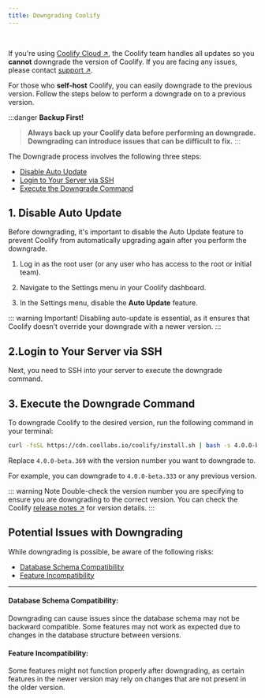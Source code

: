 ```yaml
---
title: Downgrading Coolify
---
```


<ZoomableImage src="/docs/images/get-started/downgrade-banner.webp" />

<br />

If you're using [Coolify Cloud ↗](https://coolify.io/pricing/), the Coolify team handles all updates so you  **cannot** downgrade the version of Coolify. If you are facing any issues, please contact [support ↗](/get-started/support). 


For those who **self-host** Coolify, you can easily downgrade to the previous version. Follow the steps below to perform a downgrade on to a previous version.

:::danger **Backup First!**  
  > **Always back up your Coolify data before performing an downgrade.**
  > **Downgrading can introduce issues that can be difficult to fix.**
:::



The Downgrade process involves the following three steps:
- [Disable Auto Update](#_1-disable-auto-update)
- [Login to Your Server via SSH](#_2-login-to-your-server-via-ssh)
- [Execute the Downgrade Command](#_3-execute-the-downgrade-command)


## 1. Disable Auto Update
Before downgrading, it's important to disable the Auto Update feature to prevent Coolify from automatically upgrading again after you perform the downgrade.

1. Log in as the root user (or any user who has access to the root or initial team).

2. Navigate to the Settings menu in your Coolify dashboard.

3. In the Settings menu, disable the **Auto Update** feature.

<ZoomableImage src="/docs/images/get-started/upgrade/disable-auto-update.webp" />

::: warning Important!
  Disabling auto-update is essential, as it ensures that Coolify doesn’t override your downgrade with a newer version.
:::


## 2.Login to Your Server via SSH
Next, you need to SSH into your server to execute the downgrade command.


## 3. Execute the Downgrade Command
To downgrade Coolify to the desired version, run the following command in your terminal:
```sh
curl -fsSL https://cdn.coollabs.io/coolify/install.sh | bash -s 4.0.0-beta.369
```
Replace `4.0.0-beta.369` with the version number you want to downgrade to. 

For example, you can downgrade to `4.0.0-beta.333` or any previous version.

::: warning Note
  Double-check the version number you are specifying to ensure you are downgrading to the correct version. You can check the Coolify [release notes ↗](https://github.com/coollabsio/coolify/releases) for version details.
:::


## Potential Issues with Downgrading
While downgrading is possible, be aware of the following risks:
- [Database Schema Compatibility](#database-schema-compatibility)
- [Feature Incompatibility](#feature-incompatibility)

---

#### Database Schema Compatibility: 
Downgrading can cause issues since the database schema may not be backward compatible. Some features may not work as expected due to changes in the database structure between versions.

#### Feature Incompatibility: 
Some features might not function properly after downgrading, as certain features in the newer version may rely on changes that are not present in the older version.